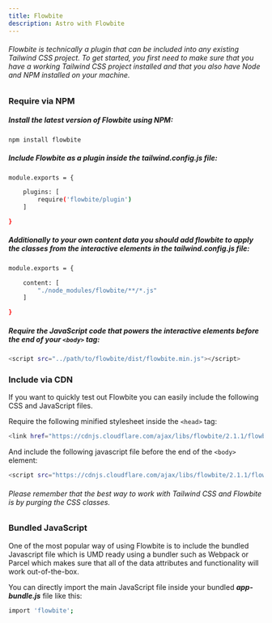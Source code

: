 ```yaml
---
title: Flowbite
description: Astro with Flowbite
---
```



###### Flowbite is technically a plugin that can be included into any existing Tailwind CSS project. To get started, you first need to make sure that you have a working Tailwind CSS project installed and that you also have Node and NPM installed on your machine.

### Require via NPM 

##### Install the latest version of Flowbite using NPM:

```sh
npm install flowbite
```

##### Include Flowbite as a plugin inside the *tailwind.config.js* file:

```sh
module.exports = {

    plugins: [
        require('flowbite/plugin')
    ]

}
```

##### Additionally to your own content data you should add flowbite to apply the classes from the interactive elements in the *tailwind.config.js* file:
```sh
module.exports = {

    content: [
        "./node_modules/flowbite/**/*.js"
    ]

}
```

##### Require the JavaScript code that powers the interactive elements before the end of your ```<body>``` tag:
```sh
<script src="../path/to/flowbite/dist/flowbite.min.js"></script>
```

### Include via CDN #

If you want to quickly test out Flowbite you can easily include the following CSS and JavaScript files.

Require the following minified stylesheet inside the ```<head>``` tag:
```sh
<link href="https://cdnjs.cloudflare.com/ajax/libs/flowbite/2.1.1/flowbite.min.css"  rel="stylesheet" />
```
And include the following javascript file before the end of the ```<body>``` element:
```sh
<script src="https://cdnjs.cloudflare.com/ajax/libs/flowbite/2.1.1/flowbite.min.js"></script>
```

###### *Please remember that the best way to work with Tailwind CSS and Flowbite is by purging the CSS classes.*

### Bundled JavaScript #

One of the most popular way of using Flowbite is to include the bundled Javascript file which is UMD ready using a bundler such as Webpack or Parcel which makes sure that all of the data attributes and functionality will work out-of-the-box.

You can directly import the main JavaScript file inside your bundled ***app-bundle.js*** file like this:
```sh
import 'flowbite';
```







